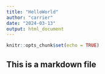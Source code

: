 ```yaml
---
title: "HelloWorld"
author: "carrier"
date: "2024-03-13"
output: html_document
---
```


```r
knitr::opts_chunk$set(echo = TRUE)
```

## This is a markdown file
